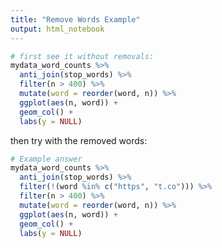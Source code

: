 ```yaml
---
title: "Remove Words Example"
output: html_notebook
---
```


```r
# first see it without removals:
mydata_word_counts %>%
  anti_join(stop_words) %>%
  filter(n > 400) %>%
  mutate(word = reorder(word, n)) %>%
  ggplot(aes(n, word)) +
  geom_col() +
  labs(y = NULL)
```
then try with the removed words:

```r
# Example answer
mydata_word_counts %>%
  anti_join(stop_words) %>%
  filter(!(word %in% c("https", "t.co"))) %>%
  filter(n > 400) %>%
  mutate(word = reorder(word, n)) %>%
  ggplot(aes(n, word)) +
  geom_col() +
  labs(y = NULL)
```
